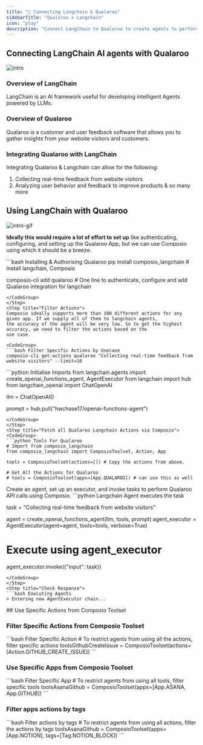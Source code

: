 ```yaml
---
title: "🚀 Connecting Langchain & Qualaroo"
sidebarTitle: "Qualaroo x Langchain"
icon: "play"
description: "Connect LangChain to Qualaroo to create agents to perform tasks using natural language"
---
```


## Connecting LangChain AI agents with Qualaroo
![intro](/media/intro.jpg)

### Overview of LangChain

LangChain is an AI framework useful for developing intelligent Agents powered by LLMs.

### Overview of Qualaroo

Qualaroo is a customer and user feedback software that allows you to gather insights from your website visitors and customers.

### Integrating Qualaroo with LangChain

Integrating Qualaroo & Langchain can allow for the following:

1. Collecting real-time feedback from website visitors
2. Analyzing user behavior and feedback to improve products
& so many more

## Using LangChain with Qualaroo
![intro-gif](/media/intro.gif)
<Steps>
<Step title="Setting Up the Environment">

**Ideally this would require a lot of effort to set up** like authenticating, configuring, and setting up the Qualaroo App, but we can use Composio using which it should be a breeze.

<CodeGroup>
```bash Installing & Authorising Qualaroo
pip install composio_langchain # Install langchain, Composio 

composio-cli add qualaroo # One line to authenticate, configure and add Qualaroo integration for langchain
```
</CodeGroup>
</Step>
<Step title="Filter Actions">
Composio ideally supports more than 100 different actions for any given app. If we supply all of them to langchain agents, 
the accuracy of the agent will be very low. So to get the highest accuracy, we need to filter the actions based on the 
use case.

<CodeGroup>
```bash Filter Specific Actions by Usecase
composio-cli get-actions qualaroo "Collecting real-time feedback from website visitors" --limit=10
```
</CodeGroup>

</Step>
<Step title="Import Base Packages">

<CodeGroup>
```python Initialise Imports
from langchain.agents import create_openai_functions_agent, AgentExecutor
from langchain import hub
from langchain_openai import ChatOpenAI


llm = ChatOpenAI()

prompt = hub.pull("hwchase17/openai-functions-agent")
```
</CodeGroup>
</Step>
<Step title="Fetch all Qualaroo Langchain Actions via Composio">
<CodeGroup>
```python Tools For Qualaroo
# Import from composio_langchain
from composio_langchain import ComposioToolset, Action, App

tools = ComposioToolset(actions=[]) # Copy the actions from above. 

# Get All the Actions for Qualaroo
# tools = ComposioToolset(apps=[App.QUALAROO]) # can use this as well
```
</CodeGroup>
</Step>
<Step title="Execute the Agent">
Create an agent, set up an executor, and invoke tasks to perform Qualaroo API calls using Composio. 
<CodeGroup>
```python Langchain Agent executes the task

task = "Collecting real-time feedback from website visitors"

agent = create_openai_functions_agent(llm, tools, prompt)
agent_executor = AgentExecutor(agent=agent, tools=tools, verbose=True)

# Execute using agent_executor
agent_executor.invoke({"input": task})
```
</CodeGroup>
</Step>
<Step title="Check Response">
```bash Executing Agents
> Entering new AgentExecutor chain...
```
</Step>
</Steps>
## Use Specific Actions from Composio Toolset

### Filter Specific Actions from Composio Toolset

<CodeGroup>
```bash Filter Specific Action
# To restrict agents from using all the actions, filter specific actions
toolsGithubCreateIssue = ComposioToolset(actions=[Action.GITHUB_CREATE_ISSUE])
```
</CodeGroup>

### Use Specific Apps from Composio Toolset
<CodeGroup>
```bash Filter Specific App
# To restrict agents from using all tools, filter specific tools
toolsAsanaGithub = ComposioToolset(apps=[App.ASANA, App.GITHUB])
```
</CodeGroup>

### Filter apps actions by tags 
<CodeGroup>
```bash Filter actions by tags
# To restrict agents from using all actions, filter the actions by tags
toolsAsanaGithub = ComposioToolset(apps=[App.NOTION], tags=[Tag.NOTION_BLOCK])
```
</CodeGroup>

